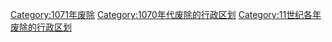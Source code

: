 [[Category:1071年废除|Category:1071年废除]]
[[Category:1070年代废除的行政区划|Category:1070年代废除的行政区划]]
[[Category:11世纪各年废除的行政区划|Category:11世纪各年废除的行政区划]]